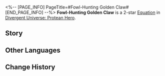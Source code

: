 <%-- [PAGE_INFO]
PageTitle=#Fowl-Hunting Golden Claw#
[END_PAGE_INFO] --%>
{{Equation Infobox
|period   = Protean Hero
|rarity   = 2
|path1    = The Hunt*4
|path2    = Propagation*2
|effect   = For every 1% of action advance effect gained by ally targets, increases DMG dealt in the next turn by {{Color|h|2%}}, up to a max of {{Color|h|100%}}. This effect additionally increases by {{Color|h|30%}} against targets in the "{{Trait|Butterfly Soul}}" state.
|mentions = 
}}
'''Fowl-Hunting Golden Claw''' is a 2-star [[Divergent Universe: Protean Hero/Equatoins|Equation]] in [[Divergent Universe: Protean Hero]].

==Story==
{{Description|When I was young, I once saw a mighty eagle.<br />It flapped its wings, forged from steel and iron, and blanketed the sky.<br />With eyes blazing with fury, it gazed upon the earth below.<br />Its colossal claws, crafted from gold, gleamed like a second sun in the sky.<br />Later, I learned that this eagle was the natural enemy of the Coronal Phoenix.<br />In the twilight of my years, fate reunited me with the eagle.<br />Once the sovereign of the skies, it lay helpless on the ground, near death.<br />Its wings were pierced with holes, its eyes dimmed,<br />And even its golden claws were covered in the rust of time.<br />It appeared that the century-long hunt had come to an end,<br />As the mighty eagle succumbed to the relentless spawn of evil birds.<br />As I stood there mourning its fate, the eagle's body ignited in a fiery blaze,<br />And from within that golden flame, a rejuvenated form emerged, spreading its wings with renewed vigor.}}
<!--
==Gameplay Notes==
* 
-->
==Other Languages==
{{Other Languages
|en   = Fowl-Hunting Golden Claw
|zhs  = 猎冕金爪
|zht  = 獵冕金爪
|ja   = 王冠狩りの金爪
|ko   = 왕관을 사냥하는 황금 발톱
|es   = Garra dorada cazadora
|fr   = Griffe dorée du chasseur de couronne
|ru   = Охотящийся золотой коготь
|th   = กรงเล็บล่ามงกุฎ
|vi   = Vuốt Vàng Đi Săn
|de   = Goldklauen auf der Jagd nach Geflügel
|id   = Fowl-Hunting Golden Claw
|pt   = Garra Dourada Caçadora de Galinhas
}}

==Change History==
{{Change History|3.1}}